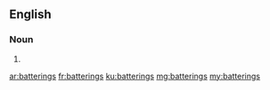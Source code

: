 ==English==

===Noun===
{{head|en}}

# {{plural of|battering}}

[[ar:batterings]]
[[fr:batterings]]
[[ku:batterings]]
[[mg:batterings]]
[[my:batterings]]